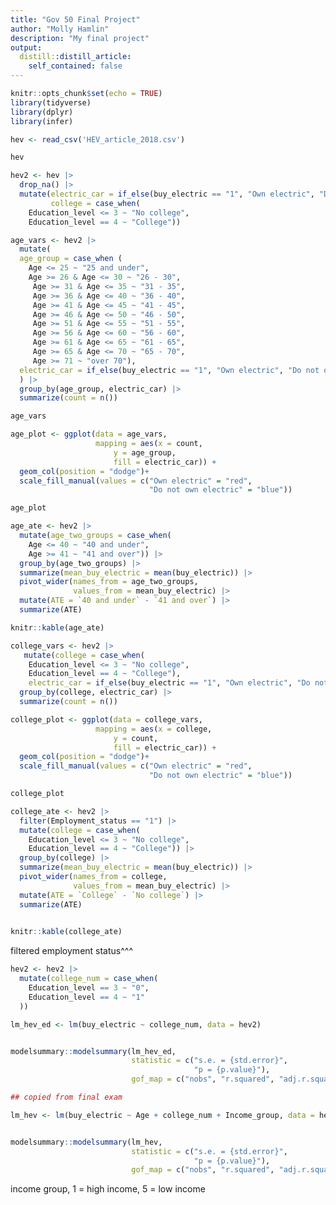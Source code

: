 ```yaml
---
title: "Gov 50 Final Project"
author: "Molly Hamlin"
description: "My final project"
output:
  distill::distill_article:
    self_contained: false
---
```


```r
knitr::opts_chunk$set(echo = TRUE)
library(tidyverse)
library(dplyr)
library(infer)

hev <- read_csv('HEV_article_2018.csv')

hev
```

```r
hev2 <- hev |>
  drop_na() |>
  mutate(electric_car = if_else(buy_electric == "1", "Own electric", "Do not own electric"),
         college = case_when(
    Education_level <= 3 ~ "No college",
    Education_level == 4 ~ "College"))

```

```r
age_vars <- hev2 |>
  mutate(
  age_group = case_when (
    Age <= 25 ~ "25 and under",
    Age >= 26 & Age <= 30 ~ "26 - 30",
     Age >= 31 & Age <= 35 ~ "31 - 35",
     Age >= 36 & Age <= 40 ~ "36 - 40",
     Age >= 41 & Age <= 45 ~ "41 - 45",
     Age >= 46 & Age <= 50 ~ "46 - 50",
     Age >= 51 & Age <= 55 ~ "51 - 55",
     Age >= 56 & Age <= 60 ~ "56 - 60",
     Age >= 61 & Age <= 65 ~ "61 - 65",
     Age >= 65 & Age <= 70 ~ "65 - 70",
     Age >= 71 ~ "over 70"),
  electric_car = if_else(buy_electric == "1", "Own electric", "Do not own electric")
  ) |>
  group_by(age_group, electric_car) |>
  summarize(count = n())

age_vars

age_plot <- ggplot(data = age_vars,
                   mapping = aes(x = count,
                       y = age_group, 
                       fill = electric_car)) +
  geom_col(position = "dodge")+
  scale_fill_manual(values = c("Own electric" = "red",
                               "Do not own electric" = "blue"))

age_plot

```


```r
age_ate <- hev2 |>
  mutate(age_two_groups = case_when(
    Age <= 40 ~ "40 and under",
    Age >= 41 ~ "41 and over")) |>
  group_by(age_two_groups) |>
  summarize(mean_buy_electric = mean(buy_electric)) |>
  pivot_wider(names_from = age_two_groups,
              values_from = mean_buy_electric) |>
  mutate(ATE = `40 and under` - `41 and over`) |>
  summarize(ATE)

knitr::kable(age_ate)
```

```r
college_vars <- hev2 |>
   mutate(college = case_when(
    Education_level <= 3 ~ "No college",
    Education_level == 4 ~ "College"),
    electric_car = if_else(buy_electric == "1", "Own electric", "Do not own electric"))|>
  group_by(college, electric_car) |>
  summarize(count = n())

college_plot <- ggplot(data = college_vars,
                   mapping = aes(x = college,
                       y = count,
                       fill = electric_car)) +
  geom_col(position = "dodge")+
  scale_fill_manual(values = c("Own electric" = "red",
                               "Do not own electric" = "blue"))

college_plot

```


```r
college_ate <- hev2 |>
  filter(Employment_status == "1") |>
  mutate(college = case_when(
    Education_level <= 3 ~ "No college",
    Education_level == 4 ~ "College")) |>
  group_by(college) |>
  summarize(mean_buy_electric = mean(buy_electric)) |>
  pivot_wider(names_from = college,
              values_from = mean_buy_electric) |>
  mutate(ATE = `College` - `No college`) |>
  summarize(ATE)
  

knitr::kable(college_ate)
```

filtered employment status^^^

```r
hev2 <- hev2 |>
  mutate(college_num = case_when(
    Education_level == 3 ~ "0",
    Education_level == 4 ~ "1"
  ))

```

```r

lm_hev_ed <- lm(buy_electric ~ college_num, data = hev2)


modelsummary::modelsummary(lm_hev_ed,
                           statistic = c("s.e. = {std.error}",
                                         "p = {p.value}"),
                           gof_map = c("nobs", "r.squared", "adj.r.squared"))

```




```r
## copied from final exam

lm_hev <- lm(buy_electric ~ Age + college_num + Income_group, data = hev2)


modelsummary::modelsummary(lm_hev,
                           statistic = c("s.e. = {std.error}",
                                         "p = {p.value}"),
                           gof_map = c("nobs", "r.squared", "adj.r.squared"))


```

income group, 1 = high income, 5 = low income



